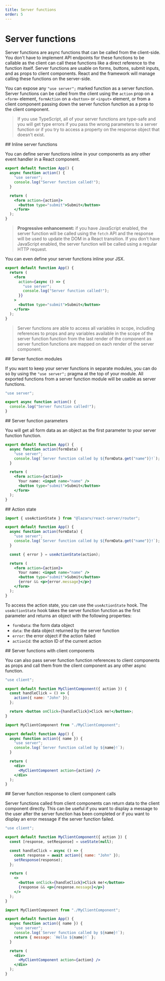 ```yaml
---
title: Server functions
order: 5
---
```



# Server functions

Server functions are async functions that can be called from the client-side. You don't have to implement API endpoints for these functions to be callable as the client can call these functions like a direct reference to the function itself. Server functions are usable on forms, buttons, submit inputs, and as props to client components. React and the framework will manage calling these functions on the server-side.

You can expose any `"use server";` marked function as a server function. Server functions can be called from the client using the `action` prop on a `<form>` element, `formAction` on a `<button>` or `<input>` element, or from a client component passing down the server function function as a prop to the client component.

> If you use TypeScript, all of your server functions are type-safe and you will get type errors if you pass the wrong parameters to a server function or if you try to access a property on the response object that doesn't exist.

<Link name="inline-server-functions">
## Inline server functions
</Link>

You can define server functions inline in your components as any other event handler in a React component.

```jsx
export default function App() {
  async function action() {
    "use server";
    console.log("Server function called!");
  }

  return (
    <form action={action}>
      <button type="submit">Submit</button>
    </form>
  );
}
```

> **Progressive enhancement:** if you have JavaScript enabled, the server function will be called using the `fetch` API and the response will be used to update the DOM in a React transition. If you don't have JavaScript enabled, the server function will be called using a regular HTTP request.

You can even define your server functions inline your JSX.

```jsx
export default function App() {
  return (
    <form
      action={async () => {
        "use server";
        console.log("Server function called!");
      }}
    >
      <button type="submit">Submit</button>
    </form>
  );
}
```

> Server functions are able to access all variables in scope, including references to props and any variables available in the scope of the server function function from the last render of the component as server function functions are mapped on each render of the server component.

<Link name="server-function-modules">
## Server function modules
</Link>

If you want to keep your server functions in separate modules, you can do so by using the `"use server";` pragma at the top of your module. All exported functions from a server function module will be usable as server functions.

```js
"use server";

export async function action() {
  console.log("Server function called!");
}
```

<Link name="server-function-parameters">
## Server function parameters
</Link>

You will get all form data as an object as the first parameter to your server function function.

```jsx
export default function App() {
  async function action(formData) {
    "use server";
    console.log(`Server function called by ${formData.get("name")}!`);
  }

  return (
    <form action={action}>
      Your name: <input name="name" />
      <button type="submit">Submit</button>
    </form>
  );
}
```

<Link name="action-state">
## Action state
</Link>

```jsx
import { useActionState } from "@lazarv/react-server/router";

export default function App() {
  async function action(formData) {
    "use server";
    console.log(`Server function called by ${formData.get("name")}!`);
  }

  const { error } = useActionState(action);

  return (
    <form action={action}>
      Your name: <input name="name" />
      <button type="submit">Submit</button>
      {error && <p>{error.message}</p>}
    </form>
  );
}
```

To access the action state, you can use the `useActionState` hook. The `useActionState` hook takes the server function function as the first parameter and returns an object with the following properties:

- `formData`: the form data object
- `data`: the data object returned by the server function
- `error`: the error object if the action failed
- `actionId`: the action ID of the current action

<Link name="server-functions-with-client-components">
## Server functions with client components
</Link>

You can also pass server function function references to client components as props and call them from the client component as any other async function.

```jsx
"use client";

export default function MyClientComponent({ action }) {
  const handleClick = () => {
    action({ name: "John" });
  };

  return <button onClick={handleClick}>Click me!</button>;
}
```

```jsx
import MyClientComponent from "./MyClientComponent";

export default function App() {
  async function action({ name }) {
    "use server";
    console.log(`Server function called by ${name}!`);
  }

  return (
    <div>
      <MyClientComponent action={action} />
    </div>
  );
}
```

<Link name="server-function-response-to-client-component-calls">
## Server function response to client component calls
</Link>

Server functions called from client components can return data to the client component directly. This can be useful if you want to display a message to the user after the server function has been completed or if you want to display an error message if the server function failed.

```jsx
"use client";

export default function MyClientComponent({ action }) {
  const [response, setResponse] = useState(null);

  const handleClick = async () => {
    const response = await action({ name: "John" });
    setResponse(response);
  };

  return (
    <>
      <button onClick={handleClick}>Click me!</button>
      {response && <p>{response.message}</p>}
    </>
  );
}
```

```jsx
import MyClientComponent from "./MyClientComponent";

export default function App() {
  async function action({ name }) {
    "use server";
    console.log(`Server function called by ${name}!`);
    return { message: `Hello ${name}!` };
  }

  return (
    <div>
      <MyClientComponent action={action} />
    </div>
  );
}
```
